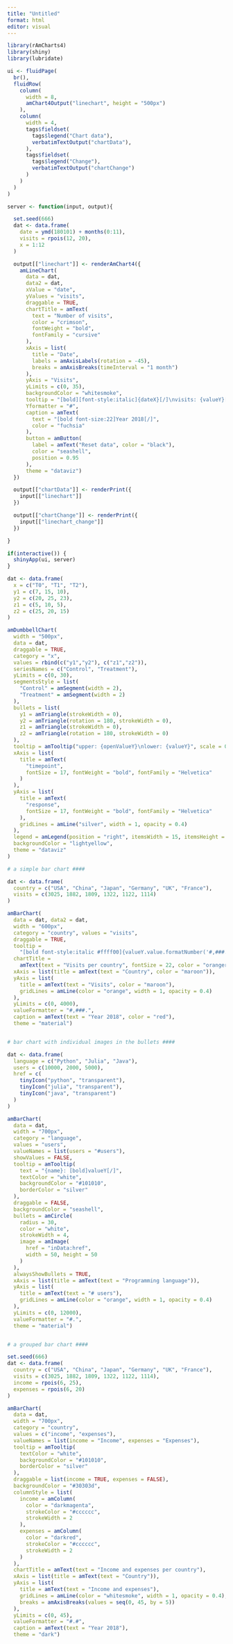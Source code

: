 ```yaml
---
title: "Untitled"
format: html
editor: visual
---
```

```r
library(rAmCharts4)
library(shiny)
library(lubridate)

ui <- fluidPage(
  br(),
  fluidRow(
    column(
      width = 8,
      amChart4Output("linechart", height = "500px")
    ),
    column(
      width = 4,
      tags$fieldset(
        tags$legend("Chart data"),
        verbatimTextOutput("chartData"),
      ),
      tags$fieldset(
        tags$legend("Change"),
        verbatimTextOutput("chartChange")
      )
    )
  )
)

server <- function(input, output){

  set.seed(666)
  dat <- data.frame(
    date = ymd(180101) + months(0:11),
    visits = rpois(12, 20),
    x = 1:12
  )

  output[["linechart"]] <- renderAmChart4({
    amLineChart(
      data = dat,
      data2 = dat,
      xValue = "date",
      yValues = "visits",
      draggable = TRUE,
      chartTitle = amText(
        text = "Number of visits",
        color = "crimson",
        fontWeight = "bold",
        fontFamily = "cursive"
      ),
      xAxis = list(
        title = "Date",
        labels = amAxisLabels(rotation = -45),
        breaks = amAxisBreaks(timeInterval = "1 month")
      ),
      yAxis = "Visits",
      yLimits = c(0, 35),
      backgroundColor = "whitesmoke",
      tooltip = "[bold][font-style:italic]{dateX}[/]\nvisits: {valueY}[/]",
      Yformatter = "#",
      caption = amText(
        text = "[bold font-size:22]Year 2018[/]",
        color = "fuchsia"
      ),
      button = amButton(
        label = amText("Reset data", color = "black"),
        color = "seashell",
        position = 0.95
      ),
      theme = "dataviz")
  })

  output[["chartData"]] <- renderPrint({
    input[["linechart"]]
  })

  output[["chartChange"]] <- renderPrint({
    input[["linechart_change"]]
  })

}

if(interactive()) {
  shinyApp(ui, server)
}
```



```r
dat <- data.frame(
  x = c("T0", "T1", "T2"),
  y1 = c(7, 15, 10),
  y2 = c(20, 25, 23),
  z1 = c(5, 10, 5),
  z2 = c(25, 20, 15)
)

amDumbbellChart(
  width = "500px",
  data = dat,
  draggable = TRUE,
  category = "x",
  values = rbind(c("y1","y2"), c("z1","z2")),
  seriesNames = c("Control", "Treatment"),
  yLimits = c(0, 30),
  segmentsStyle = list(
    "Control" = amSegment(width = 2),
    "Treatment" = amSegment(width = 2)
  ),
  bullets = list(
    y1 = amTriangle(strokeWidth = 0),
    y2 = amTriangle(rotation = 180, strokeWidth = 0),
    z1 = amTriangle(strokeWidth = 0),
    z2 = amTriangle(rotation = 180, strokeWidth = 0)
  ),
  tooltip = amTooltip("upper: {openValueY}\nlower: {valueY}", scale = 0.75),
  xAxis = list(
    title = amText(
      "timepoint",
      fontSize = 17, fontWeight = "bold", fontFamily = "Helvetica"
    )
  ),
  yAxis = list(
    title = amText(
      "response",
      fontSize = 17, fontWeight = "bold", fontFamily = "Helvetica"
    ),
    gridLines = amLine("silver", width = 1, opacity = 0.4)
  ),
  legend = amLegend(position = "right", itemsWidth = 15, itemsHeight = 15),
  backgroundColor = "lightyellow",
  theme = "dataviz"
)
```

```r
# a simple bar chart ####

dat <- data.frame(
  country = c("USA", "China", "Japan", "Germany", "UK", "France"),
  visits = c(3025, 1882, 1809, 1322, 1122, 1114)
)

amBarChart(
  data = dat, data2 = dat,
  width = "600px",
  category = "country", values = "visits",
  draggable = TRUE,
  tooltip =
    "[bold font-style:italic #ffff00]{valueY.value.formatNumber('#,###.')}[/]",
  chartTitle =
    amText(text = "Visits per country", fontSize = 22, color = "orangered"),
  xAxis = list(title = amText(text = "Country", color = "maroon")),
  yAxis = list(
    title = amText(text = "Visits", color = "maroon"),
    gridLines = amLine(color = "orange", width = 1, opacity = 0.4)
  ),
  yLimits = c(0, 4000),
  valueFormatter = "#,###.",
  caption = amText(text = "Year 2018", color = "red"),
  theme = "material")


# bar chart with individual images in the bullets ####

dat <- data.frame(
  language = c("Python", "Julia", "Java"),
  users = c(10000, 2000, 5000),
  href = c(
    tinyIcon("python", "transparent"),
    tinyIcon("julia", "transparent"),
    tinyIcon("java", "transparent")
  )
)

amBarChart(
  data = dat,
  width = "700px",
  category = "language",
  values = "users",
  valueNames = list(users = "#users"),
  showValues = FALSE,
  tooltip = amTooltip(
    text = "{name}: [bold]valueY[/]",
    textColor = "white",
    backgroundColor = "#101010",
    borderColor = "silver"
  ),
  draggable = FALSE,
  backgroundColor = "seashell",
  bullets = amCircle(
    radius = 30,
    color = "white",
    strokeWidth = 4,
    image = amImage(
      href = "inData:href",
      width = 50, height = 50
    )
  ),
  alwaysShowBullets = TRUE,
  xAxis = list(title = amText(text = "Programming language")),
  yAxis = list(
    title = amText(text = "# users"),
    gridLines = amLine(color = "orange", width = 1, opacity = 0.4)
  ),
  yLimits = c(0, 12000),
  valueFormatter = "#.",
  theme = "material")


# a grouped bar chart ####

set.seed(666)
dat <- data.frame(
  country = c("USA", "China", "Japan", "Germany", "UK", "France"),
  visits = c(3025, 1882, 1809, 1322, 1122, 1114),
  income = rpois(6, 25),
  expenses = rpois(6, 20)
)

amBarChart(
  data = dat,
  width = "700px",
  category = "country",
  values = c("income", "expenses"),
  valueNames = list(income = "Income", expenses = "Expenses"),
  tooltip = amTooltip(
    textColor = "white",
    backgroundColor = "#101010",
    borderColor = "silver"
  ),
  draggable = list(income = TRUE, expenses = FALSE),
  backgroundColor = "#30303d",
  columnStyle = list(
    income = amColumn(
      color = "darkmagenta",
      strokeColor = "#cccccc",
      strokeWidth = 2
    ),
    expenses = amColumn(
      color = "darkred",
      strokeColor = "#cccccc",
      strokeWidth = 2
    )
  ),
  chartTitle = amText(text = "Income and expenses per country"),
  xAxis = list(title = amText(text = "Country")),
  yAxis = list(
    title = amText(text = "Income and expenses"),
    gridLines = amLine(color = "whitesmoke", width = 1, opacity = 0.4),
    breaks = amAxisBreaks(values = seq(0, 45, by = 5))
  ),
  yLimits = c(0, 45),
  valueFormatter = "#.#",
  caption = amText(text = "Year 2018"),
  theme = "dark")
```








